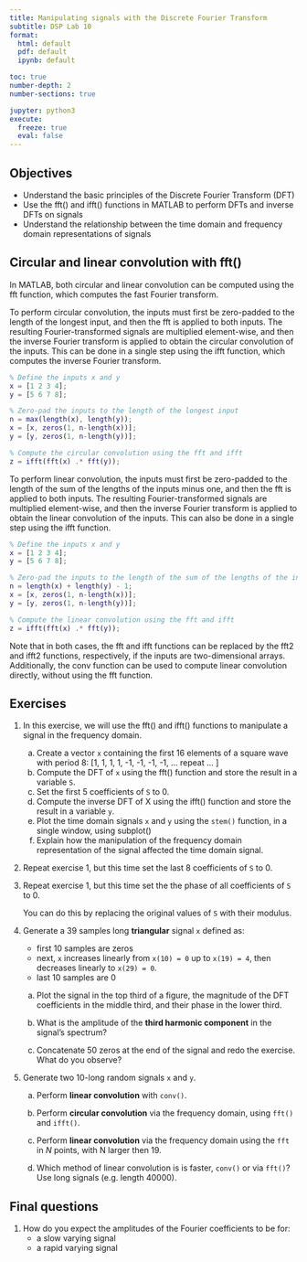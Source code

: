 ```yaml
---
title: Manipulating signals with the Discrete Fourier Transform
subtitle: DSP Lab 10
format: 
  html: default
  pdf: default
  ipynb: default

toc: true
number-depth: 2
number-sections: true

jupyter: python3
execute:
  freeze: true
  eval: false
---
```


## Objectives

- Understand the basic principles of the Discrete Fourier Transform (DFT)
- Use the fft() and ifft() functions in MATLAB to perform DFTs and inverse DFTs on signals
- Understand the relationship between the time domain and frequency domain representations of signals

## Circular and linear convolution with fft()

In MATLAB, both circular and linear convolution can be computed using the fft function, which computes the fast Fourier transform.

To perform circular convolution, the inputs must first be zero-padded to the length of the longest input, and then the fft is applied to both inputs. The resulting Fourier-transformed signals are multiplied element-wise, and then the inverse Fourier transform is applied to obtain the circular convolution of the inputs. This can be done in a single step using the ifft function, which computes the inverse Fourier transform.

```matlab
% Define the inputs x and y
x = [1 2 3 4];
y = [5 6 7 8];

% Zero-pad the inputs to the length of the longest input
n = max(length(x), length(y));
x = [x, zeros(1, n-length(x))];
y = [y, zeros(1, n-length(y))];

% Compute the circular convolution using the fft and ifft
z = ifft(fft(x) .* fft(y));
```

To perform linear convolution, the inputs must first be zero-padded to the length of the sum of the lengths of the inputs minus one, and then the fft is applied to both inputs. The resulting Fourier-transformed signals are multiplied element-wise, and then the inverse Fourier transform is applied to obtain the linear convolution of the inputs. This can also be done in a single step using the ifft function.

```matlab
% Define the inputs x and y
x = [1 2 3 4];
y = [5 6 7 8];

% Zero-pad the inputs to the length of the sum of the lengths of the inputs minus one
n = length(x) + length(y) - 1;
x = [x, zeros(1, n-length(x))];
y = [y, zeros(1, n-length(y))];

% Compute the linear convolution using the fft and ifft
z = ifft(fft(x) .* fft(y));
```

Note that in both cases, the fft and ifft functions can be replaced by the fft2 and ifft2 functions, respectively, if the inputs are two-dimensional arrays. Additionally, the conv function can be used to compute linear convolution directly, without using the fft function.

## Exercises

1. In this exercise, we will use the fft() and ifft() functions to manipulate a signal in the frequency domain.
   
   a. Create a vector `x` containing the first 16 elements of a square wave with period 8: [1, 1, 1, 1, -1, -1, -1, -1,  ... repeat ... ]
   b. Compute the DFT of `x` using the fft() function and store the result in a variable `S`.
   c. Set the first 5 coefficients of `S` to 0.
   d. Compute the inverse DFT of X using the ifft() function and store the result in a variable `y`.
   e. Plot the time domain signals `x` and `y` using the `stem()` function, in a single window, using subplot()
   f. Explain how the manipulation of the frequency domain representation of the signal affected the time domain signal.

1. Repeat exercise 1, but this time set the last 8 coefficients of `S` to 0.

1. Repeat exercise 1, but this time set the the phase of all coefficients of `S` to 0.

   You can do this by replacing the original values of `S` with their modulus.

2. Generate a 39 samples long **triangular** signal `x` defined as:

      - first 10 samples are zeros
      - next, `x` increases linearly from `x(10) = 0` up to `x(19) = 4`, then decreases linearly 
        to `x(29) = 0`.
      - last 10 samples are 0
   
    a. Plot the signal in the top third of a figure, 
    the magnitude of the DFT coefficients in the middle third, and their phase in the lower third.
    
    b. What is the amplitude of the **third harmonic component** 
    in the signal's spectrum?
    
    c. Concatenate 50 zeros at the end of the signal and redo the exercise.
    What do you observe?


6. Generate two 10-long random signals `x` and `y`. 

    a. Perform **linear convolution** with `conv()`.
    
    b. Perform **circular convolution** via the frequency domain, using 
    `fft()` and `ifft()`.
    
    c. Perform **linear convolution** via the frequency domain using
    the `fft` in $N$ points, with N larger then 19.
    
    d. Which method of linear convolution is is faster, `conv()` or via `fft()`?
    Use long signals (e.g. length 40000).
    

## Final questions


1. How do you expect the amplitudes of the Fourier coefficients to be for:
    - a slow varying signal
    - a rapid varying signal
